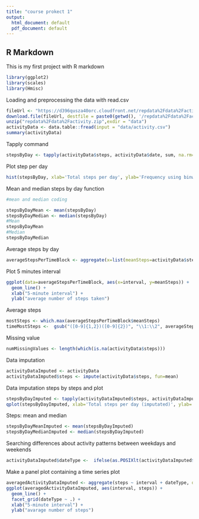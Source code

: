 ```yaml
---
title: "course prokect 1"
output:
  html_document: default
  pdf_document: default
---
```


## R Markdown

This is my first project with R markdown
```r
library(ggplot2)
library(scales)
library(Hmisc)
```

Loading and preprocessing the data with read.csv

```r
fileUrl <- "https://d396qusza40orc.cloudfront.net/repdata%2Fdata%2Factivity.zip"
download.file(fileUrl, destfile = paste0(getwd(), '/repdata%2Fdata%2Factivity.zip'), method = "curl")
unzip("repdata%2Fdata%2Factivity.zip",exdir = "data")
activityData <- data.table::fread(input = "data/activity.csv")
summary(activityData)
```

Tapply command
```r
stepsByDay <- tapply(activityData$steps, activityData$date, sum, na.rm=TRUE)
```

Plot step per day

```r
hist(stepsByDay, xlab='Total steps per day', ylab='Frequency using binwith 500', binwidth=500)
```

Mean and median steps by day function 

```r
#mean and median coding

stepsByDayMean <- mean(stepsByDay)
stepsByDayMedian <- median(stepsByDay)
#Mean
stepsByDayMean
#Median
stepsByDayMedian
```

Average steps by day

```r
averageStepsPerTimeBlock <- aggregate(x=list(meanSteps=activityData$steps), by=list(interval=activityData$interval), FUN=mean, na.rm=TRUE)
```

Plot 5 minutes interval
```r
ggplot(data=averageStepsPerTimeBlock, aes(x=interval, y=meanSteps)) +
  geom_line() +
  xlab("5-minute interval") +
  ylab("average number of steps taken") 
```

Average steps

```r
mostSteps <- which.max(averageStepsPerTimeBlock$meanSteps)
timeMostSteps <-  gsub("([0-9]{1,2})([0-9]{2})", "\\1:\\2", averageStepsPerTimeBlock[mostSteps,'interval'])
```

Missing value
```r
numMissingValues <- length(which(is.na(activityData$steps)))
```

Data imputation

```r
activityDataImputed <- activityData
activityDataImputed$steps <- impute(activityData$steps, fun=mean)
```

Data imputation steps by steps and plot

```r
stepsByDayImputed <- tapply(activityDataImputed$steps, activityDataImputed$date, sum)
qplot(stepsByDayImputed, xlab='Total steps per day (imputated)', ylab='Frequency using binwith 500', binwidth=500)
```

Steps: mean and median

```r
stepsByDayMeanImputed <- mean(stepsByDayImputed)
stepsByDayMedianImputed <- median(stepsByDayImputed)
```


  
Searching differences about activity patterns between weekdays and weekends
 
  
```r
activityDataImputed$dateType <-  ifelse(as.POSIXlt(activityDataImputed$date)$wday %in% c(0,6), 'weekend', 'weekday')
```

Make a panel plot containing a time series plot

```r
averagedActivityDataImputed <- aggregate(steps ~ interval + dateType, data=activityDataImputed, mean)
ggplot(averagedActivityDataImputed, aes(interval, steps)) + 
  geom_line() + 
  facet_grid(dateType ~ .) +
  xlab("5-minute interval") + 
  ylab("avarage number of steps")
```
